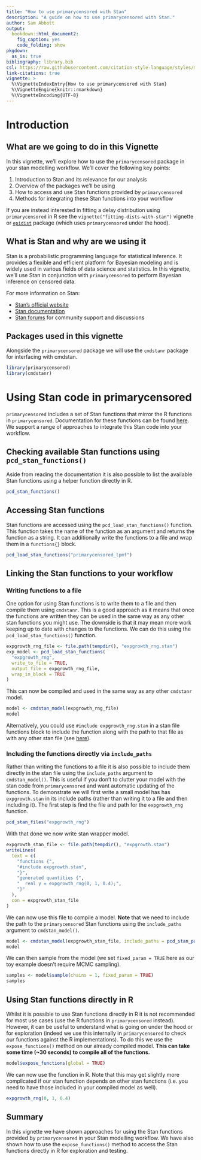 ```yaml
---
title: "How to use primarycensored with Stan"
description: "A guide on how to use primarycensored with Stan."
author: Sam Abbott
output:
  bookdown::html_document2:
    fig_caption: yes
    code_folding: show
pkgdown:
  as_is: true
bibliography: library.bib
csl: https://raw.githubusercontent.com/citation-style-language/styles/master/apa-numeric-superscript-brackets.csl
link-citations: true
vignette: >
  %\VignetteIndexEntry{How to use primarycensored with Stan}
  %\VignetteEngine{knitr::rmarkdown}
  %\VignetteEncoding{UTF-8}
---
```



# Introduction

## What are we going to do in this Vignette

In this vignette, we'll explore how to use the `primarycensored` package in your stan modelling workflow. We'll cover the following key points:

1. Introduction to Stan and its relevance for our analysis
2. Overview of the packages we'll be using
3. How to access and use Stan functions provided by `primarycensored`
4. Methods for integrating these Stan functions into your workflow

If you are instead interested in fitting a delay distribution using `primarycensored` in R see the `vignette("fitting-dists-with-stan")` vignette or [`epidist`](https://epidist.epinowcast.org) package (which uses `primarycensored` under the hood).

## What is Stan and why are we using it

Stan is a probabilistic programming language for statistical inference. It provides a flexible and efficient platform for Bayesian modeling and is widely used in various fields of data science and statistics. In this vignette, we'll use Stan in conjunction with `primarycensored` to perform Bayesian inference on censored data.

For more information on Stan:

- [Stan's official website](https://mc-stan.org/)
- [Stan documentation](https://mc-stan.org/users/documentation/)
- [Stan forums](https://discourse.mc-stan.org/) for community support and discussions

## Packages used in this vignette

Alongside the `primarycensored` package we will use the `cmdstanr` package for interfacing with cmdstan.

```r
library(primarycensored)
library(cmdstanr)
```

# Using Stan code in primarycensored

`primarycensored` includes a set of Stan functions that mirror the R functions in `primarycensored`. Documentation for these functions can be found [here](https://primarycensored.epinowcast.org/stan/). We support a range of approaches to integrate this Stan code into your workflow.

## Checking available Stan functions using `pcd_stan_functions()`

Aside from reading the documentation it is also possible to list the available Stan functions using a helper function directly in R.

```r
pcd_stan_functions()
```

## Accessing Stan functions

Stan functions are accessed using the `pcd_load_stan_functions()` function. This function takes the name of the function as an argument and returns the function as a string. It can additionally write the functions to a file and wrap them in a `functions{}` block.

```r
pcd_load_stan_functions("primarycensored_lpmf")
```

## Linking the Stan functions to your workflow

### Writing functions to a file

One option for using Stan functions is to write them to a file and then compile them using `cmdstanr`. This is a good approach as it means that once the functions are written they can be used in the same way as any other stan functions you might use. The downside is that it may mean more work keeping up to date with changes to the functions. We can do this using the `pcd_load_stan_functions()` function.

```r
expgrowth_rng_file <- file.path(tempdir(), "expgrowth_rng.stan")
exp_model <- pcd_load_stan_functions(
  "expgrowth_rng",
  write_to_file = TRUE,
  output_file = expgrowth_rng_file,
  wrap_in_block = TRUE
)
```

This can now be compiled and used in the same way as any other `cmdstanr` model.

```r
model <- cmdstan_model(expgrowth_rng_file)
model
```

Alternatively, you could use `#include expgrowth_rng.stan` in a stan file functions block to include the function along with the path to that file as with any other stan file (see [here](https://mc-stan.org/cmdstanr/reference/model-method-compile.html)).

### Including the functions directly via `include_paths`

Rather than writing the functions to a file it is also possible to include them directly in the stan file using the `include_paths` argument to `cmdstan_model()`. This is useful if you don't to clutter your model with the stan code from `primarycensored` and want automatic updating of the functions. To demonstrate we will first write a small model has has `expgrowth.stan` in its include paths (rather than writing it to a file and then including it). The first step is find the file and path for the `expgrowth_rng` function.

```r
pcd_stan_files("expgrowth_rng")
```

With that done we now write stan wrapper model.

```r
expgrowth_stan_file <- file.path(tempdir(), "expgrowth.stan")
writeLines(
  text = c(
    "functions {",
    "#include expgrowth.stan",
    "}",
    "generated quantities {",
    "  real y = expgrowth_rng(0, 1, 0.4);",
    "}"
  ),
  con = expgrowth_stan_file
)
```

We can now use this file to compile a model. **Note** that we need to include the path to the `primarycensored` Stan functions using the `include_paths` argument to `cmdstan_model()`.

```r
model <- cmdstan_model(expgrowth_stan_file, include_paths = pcd_stan_path())
model
```

We can then sample from the model (we set `fixed_param = TRUE` here as our toy example doesn't require MCMC sampling).

```r
samples <- model$sample(chains = 1, fixed_param = TRUE)
samples
```

## Using Stan functions directly in R

Whilst it is possible to use Stan functions directly in R it is not recommended for most use cases (use the R functions in `primarycensored` instead). However, it can be useful to understand what is going on under the hood or for exploration (indeed we use this internally in `primarycensored` to check our functions against the R implementations). To do this we use the `expose_functions()` method on our already compiled model. **This can take some time (~30 seconds) to compile all of the functions.**

```r
model$expose_functions(global = TRUE)
```

We can now use the function in R. Note that this may get slightly more complicated if our stan function depends on other stan functions (i.e. you need to have those included in your compiled model as well).

```r
expgrowth_rng(0, 1, 0.4)
```

## Summary

In this vignette we have shown approaches for using the Stan functions provided by `primarycensored` in your Stan modelling workflow. We have also shown how to use the `expose_functions()` method to access the Stan functions directly in R for exploration and testing.
